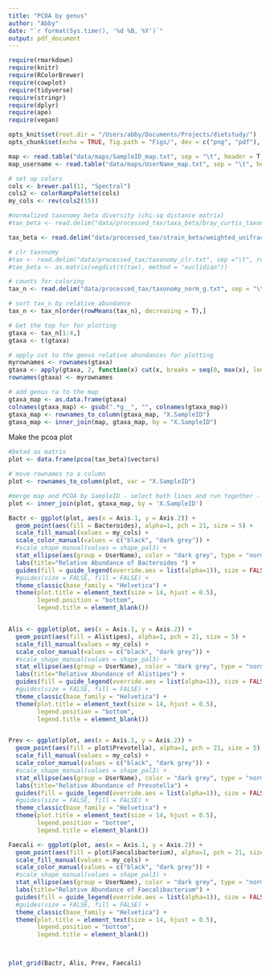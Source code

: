 ```yaml
---
title: "PCOA by genus"
author: "Abby"
date: "`r format(Sys.time(), '%d %B, %Y')`"
output: pdf_document
---
```


```r

require(rmarkdown)
require(knitr)
require(RColorBrewer) 
require(cowplot)
require(tidyverse)
require(stringr)
require(dplyr)
require(ape)
require(vegan)

opts_knit$set(root.dir = "/Users/abby/Documents/Projects/dietstudy/")
opts_chunk$set(echo = TRUE, fig.path = "Figs/", dev = c("png", "pdf"), dpi = 300)

```

```r
map <- read.table("data/maps/SampleID_map.txt", sep = "\t", header = T, comment = "")
map_username <- read.table("data/maps/UserName_map.txt", sep = "\t", header = T, comment = "")

# set up colors
cols <- brewer.pal(11, "Spectral")
cols2 <- colorRampPalette(cols)
my_cols <- rev(cols2(15))

```


```r

#normalized taxonomy beta diversity (chi-sq distance matrix)
#tax_beta <- read.delim("data/processed_tax/taxa_beta/bray_curtis_taxonomy_norm_s.txt", sep = "\t", row.names = 1)

tax_beta <- read.delim("data/processed_tax/strain_beta/weighted_unifrac_strain.txt", sep = "\t", row.names = 1)

# clr taxonomy
#tax <- read.delim("data/processed_tax/taxonomy_clr.txt", sep ="\t", row.names = 1)
#tax_beta <- as.matrix(vegdist(t(tax), method = "euclidian"))

# counts for coloring
tax_n <- read.delim("data/processed_tax/taxonomy_norm_g.txt", sep = "\t", row.names = 1)

# sort tax_n by relative abundance
tax_n <- tax_n[order(rowMeans(tax_n), decreasing = T),]

# Get the top for for plotting
gtaxa <- tax_n[1:4,]
gtaxa <- t(gtaxa)

# apply cut to the genus relative abundances for plotting
myrownames <- rownames(gtaxa)
gtaxa <- apply(gtaxa, 2, function(x) cut(x, breaks = seq(0, max(x), length.out = 15)))
rownames(gtaxa) <- myrownames

# add genus ra to the map
gtaxa_map <- as.data.frame(gtaxa)
colnames(gtaxa_map) <- gsub(".*g__", "", colnames(gtaxa_map))
gtaxa_map <- rownames_to_column(gtaxa_map, "X.SampleID")
gtaxa_map <- inner_join(map, gtaxa_map, by = "X.SampleID")


```

Make the pcoa plot

```r

#betad as matrix 
plot <- data.frame(pcoa(tax_beta)$vectors)

# move rownames to a column
plot <- rownames_to_column(plot, var = "X.SampleID")

#merge map and PCOA by SampleID - select both lines and run together - won't work otherwise
plot <- inner_join(plot, gtaxa_map, by = 'X.SampleID')

Bactr <- ggplot(plot, aes(x = Axis.1, y = Axis.2)) +
  geom_point(aes(fill = Bacteroides), alpha=1, pch = 21, size = 5) +
  scale_fill_manual(values = my_cols) +
  scale_color_manual(values = c("black", "dark grey")) +
  #scale_shape_manual(values = shape_pal3) +
  stat_ellipse(aes(group = UserName), color = "dark grey", type = "norm", linetype = 2, level = 0.95) +
  labs(title="Relative Abundance of Bacteroides ") +
  guides(fill = guide_legend(override.aes = list(alpha=1)), size = FALSE, col = FALSE) +
  #guides(size = FALSE, fill = FALSE) +
  theme_classic(base_family = "Helvetica") +                                                                      
  theme(plot.title = element_text(size = 14, hjust = 0.5),
        legend.position = "bottom",
        legend.title = element_blank())


Alis <- ggplot(plot, aes(x = Axis.1, y = Axis.2)) +
  geom_point(aes(fill = Alistipes), alpha=1, pch = 21, size = 5) +
  scale_fill_manual(values = my_cols) +
  scale_color_manual(values = c("black", "dark grey")) +
  #scale_shape_manual(values = shape_pal3) +
  stat_ellipse(aes(group = UserName), color = "dark grey", type = "norm", linetype = 2, level = 0.95) +
  labs(title="Relative Abundance of Alistipes") +
  guides(fill = guide_legend(override.aes = list(alpha=1)), size = FALSE, col = FALSE) +
  #guides(size = FALSE, fill = FALSE) +
  theme_classic(base_family = "Helvetica") +                                                                      
  theme(plot.title = element_text(size = 14, hjust = 0.5),
        legend.position = "bottom",
        legend.title = element_blank())


Prev <- ggplot(plot, aes(x = Axis.1, y = Axis.2)) +
  geom_point(aes(fill = plot$Prevotella), alpha=1, pch = 21, size = 5) +
  scale_fill_manual(values = my_cols) +
  scale_color_manual(values = c("black", "dark grey")) +
  #scale_shape_manual(values = shape_pal3) +
  stat_ellipse(aes(group = UserName), color = "dark grey", type = "norm", linetype = 2, level = 0.95) +
  labs(title="Relative Abundance of Prevotella") +
  guides(fill = guide_legend(override.aes = list(alpha=1)), size = FALSE, col = FALSE) +
  #guides(size = FALSE, fill = FALSE) +
  theme_classic(base_family = "Helvetica") +                                                                      
  theme(plot.title = element_text(size = 14, hjust = 0.5),
        legend.position = "bottom",
        legend.title = element_blank())

Faecali <- ggplot(plot, aes(x = Axis.1, y = Axis.2)) +
  geom_point(aes(fill = plot$Faecalibacterium), alpha=1, pch = 21, size = 5) +
  scale_fill_manual(values = my_cols) +
  scale_color_manual(values = c("black", "dark grey")) +
  #scale_shape_manual(values = shape_pal3) +
  stat_ellipse(aes(group = UserName), color = "dark grey", type = "norm", linetype = 2, level = 0.95) +
  labs(title="Relative Abundance of Faecalibacterium") +
  guides(fill = guide_legend(override.aes = list(alpha=1)), size = FALSE, col = FALSE) +
  #guides(size = FALSE, fill = FALSE) +
  theme_classic(base_family = "Helvetica") +                                                              
  theme(plot.title = element_text(size = 14, hjust = 0.5),
        legend.position = "bottom",
        legend.title = element_blank())



plot_grid(Bactr, Alis, Prev, Faecali) 
          




```






